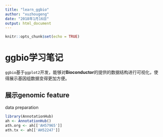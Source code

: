 ---
title: "learn_ggbio"
author: "xuzhougeng"
date: "2018年1月16日"
output: html_document
---

```{r setup, include=FALSE}
knitr::opts_chunk$set(echo = TRUE)
```

# ggbio学习笔记

`ggbio`基于`ggplot2`开发，能够对**Bioconductor**的提供的数据结构进行可视化，使得展示基因组数据变得更加方便。

## 展示genomic feature

data preparation

```{r}
library(AnnotationHub)
ah <- AnnotationHub()
ath.org <- ah[['AH57965']]
ath.tx <- ah[['AH52247']]
```

```{r}

```


```{r}

```